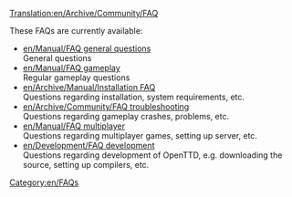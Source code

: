[[Translation:en/Archive/Community/FAQ]]


These FAQs are currently available:

*[[en/Manual/FAQ general questions]]<br/>General questions
*[[en/Manual/FAQ gameplay]]<br/>Regular gameplay questions
*[[en/Archive/Manual/Installation FAQ]]<br/>Questions regarding installation, system requirements, etc.
*[[en/Archive/Community/FAQ troubleshooting]]<br/>Questions regarding gameplay crashes, problems, etc.
*[[en/Manual/FAQ multiplayer]]<br/>Questions regarding multiplayer games, setting up server, etc.
*[[en/Development/FAQ development]]<br/>Questions regarding development of OpenTTD, e.g. downloading the source, setting up compilers, etc.

[[Category:en/FAQs]]
